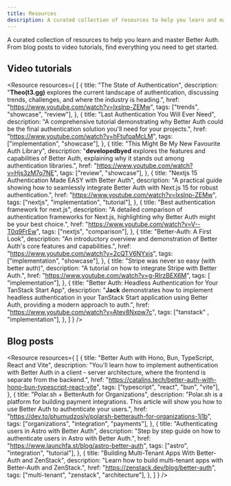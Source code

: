 ```yaml
---
title: Resources
description: A curated collection of resources to help you learn and master Better Auth.
---
```



A curated collection of resources to help you learn and master Better Auth. From blog posts to video tutorials, find everything you need to get started.

## Video tutorials 

<Resource resources={
    [
		{
			title: "The State of Authentication",
			description:
				"<strong>Theo(t3.gg)</strong> explores the current landscape of authentication, discussing trends, challenges, and where the industry is heading.",
			href: "https://www.youtube.com/watch?v=lxslnp-ZEMw",
			tags: ["trends", "showcase", "review"],
		},
		{
			title: "Last Authentication You Will Ever Need",
			description:
				"A comprehensive tutorial demonstrating why Better Auth could be the final authentication solution you'll need for your projects.",
			href: "https://www.youtube.com/watch?v=hFtufpaMcLM",
			tags: ["implementation", "showcase"],
		},
		{
			title: "This Might Be My New Favourite Auth Library",
			description:
				"<strong>developedbyed</strong> explores the features and capabilities of Better Auth, explaining why it stands out among authentication libraries.",
			href: "https://www.youtube.com/watch?v=Hjs3zM7o7NE",
			tags: ["review", "showcase"],
		},
		{
			title: "Nextjs 15 Authentication Made EASY with Better Auth",
			description:
				"A practical guide showing how to seamlessly integrate Better Auth with Next.js 15 for robust authentication.",
			href: "https://www.youtube.com/watch?v=lxslnp-ZEMw",
			tags: ["nextjs", "implementation", "tutorial"],
		},
		{
			title: "Best authentication framework for next.js",
			description:
				"A detailed comparison of authentication frameworks for Next.js, highlighting why Better Auth might be your best choice.",
			href: "https://www.youtube.com/watch?v=V--T0q9FrEw",
			tags: ["nextjs", "comparison"],
		},
		{
			title: "Better-Auth: A First Look",
			description:
				"An introductory overview and demonstration of Better Auth's core features and capabilities.",
			href: "https://www.youtube.com/watch?v=2cQTV6NYxis",
			tags: ["implementation", "showcase"],
		},
		{
			title: "Stripe was never so easy (with better auth)",
			description: "A tutorial on how to integrate Stripe with Better Auth.",
			href: "https://www.youtube.com/watch?v=g-RIrzBEX6M",
			tags: [ "implementation"],
		},
		{
			title: "Better Auth: Headless Authentication for Your TanStack Start App",
			description: "<strong>Jack</strong> demonstrates how to implement headless authentication in your TanStack Start application using Better Auth, providing a modern approach to auth.",
			href: "https://www.youtube.com/watch?v=Atev8Nxpw7c", 
			tags: ["tanstack" ,  "implementation"],
		},
    ]
} />

## Blog posts

<Resource resources={
    [
        {
			title: "Better Auth with Hono, Bun, TypeScript, React and Vite",
			description:
				"You'll learn how to implement authentication with Better Auth in a client - server architecture, where the frontend is separate from the backend.",
			href: "https://catalins.tech/better-auth-with-hono-bun-typescript-react-vite",
			tags: ["typescript", "react", "bun", "vite"],
		},
		{
			title: "Polar.sh + BetterAuth for Organizations",
			description:
				"Polar.sh is a platform for building payment integrations. This article will show you how to use Better Auth to authenticate your users.",
			href: "https://dev.to/phumudzosly/polarsh-betterauth-for-organizations-1j1b",
			tags: ["organizations", "integration", "payments"],
		},
		{
			title: "Authenticating users in Astro with Better Auth",
			description:
				"Step by step guide on how to authenticate users in Astro with Better Auth.",
			href: "https://www.launchfa.st/blog/astro-better-auth",
			tags: ["astro", "integration", "tutorial"],
		},
		{
			title: "Building Multi-Tenant Apps With Better-Auth and ZenStack",
			description:
				"Learn how to build multi-tenant apps with Better-Auth and ZenStack.",
			href: "https://zenstack.dev/blog/better-auth",
			tags: ["multi-tenant", "zenstack", "architecture"],
		},
    ]
} />